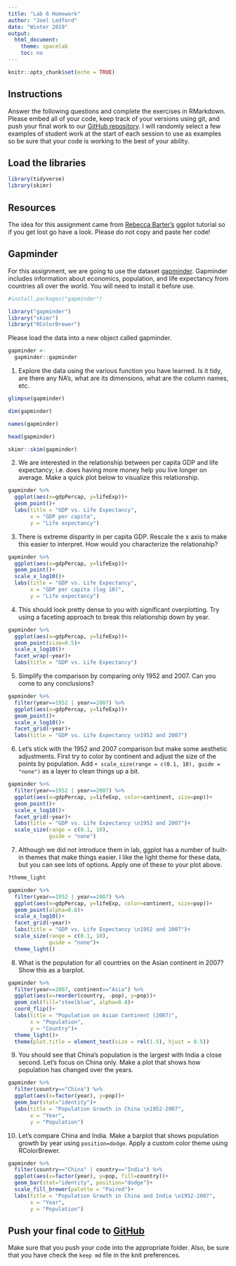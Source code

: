 ```yaml
---
title: "Lab 6 Homework"
author: "Joel Ledford"
date: "Winter 2019"
output:
  html_document:
    theme: spacelab
    toc: no
---
```


```r
knitr::opts_chunk$set(echo = TRUE)
```

## Instructions
Answer the following questions and complete the exercises in RMarkdown. Please embed all of your code, keep track of your versions using git, and push your final work to our [GitHub repository](https://github.com/FRS417-DataScienceBiologists). I will randomly select a few examples of student work at the start of each session to use as examples so be sure that your code is working to the best of your ability.

## Load the libraries
```r
library(tidyverse)
library(skimr)
```

## Resources
The idea for this assignment came from [Rebecca Barter's](http://www.rebeccabarter.com/blog/2017-11-17-ggplot2_tutorial/) ggplot tutorial so if you get lost go have a look. Please do not copy and paste her code!  

## Gapminder
For this assignment, we are going to use the dataset [gapminder](https://cran.r-project.org/web/packages/gapminder/index.html). Gapminder includes information about economics, population, and life expectancy from countries all over the world. You will need to install it before use.
```r
#install.packages("gapminder")
```

```r
library("gapminder")
library("skimr")
library("RColorBrewer")
```

Please load the data into a new object called gapminder.
```r
gapminder <- 
  gapminder::gapminder
```

1. Explore the data using the various function you have learned. Is it tidy, are there any NA's, what are its dimensions, what are the column names, etc.
```r
glimpse(gapminder)
```

```r
dim(gapminder)
```

```r
names(gapminder)
```

```r
head(gapminder)
```

```r
skimr::skim(gapminder)
```

2. We are interested in the relationship between per capita GDP and life expectancy; i.e. does having more money help you live longer on average. Make a quick plot below to visualize this relationship.
```r
gapminder %>%
  ggplot(aes(x=gdpPercap, y=lifeExp))+
  geom_point()+
  labs(title = "GDP vs. Life Expectancy",
       x = "GDP per capita",
       y = "Life expectancy")
```

3. There is extreme disparity in per capita GDP. Rescale the x axis to make this easier to interpret. How would you characterize the relationship?
```r
gapminder %>%
  ggplot(aes(x=gdpPercap, y=lifeExp))+
  geom_point()+
  scale_x_log10()+
  labs(title = "GDP vs. Life Expectancy",
       x = "GDP per capita (log 10)",
       y = "Life expectancy")
```

4. This should look pretty dense to you with significant overplotting. Try using a faceting approach to break this relationship down by year.
```r
gapminder %>%
  ggplot(aes(x=gdpPercap, y=lifeExp))+
  geom_point(size=0.5)+
  scale_x_log10()+
  facet_wrap(~year)+
  labs(title = "GDP vs. Life Expectancy")
```

5. Simplify the comparison by comparing only 1952 and 2007. Can you come to any conclusions?
```r
gapminder %>%
  filter(year==1952 | year==2007) %>% 
  ggplot(aes(x=gdpPercap, y=lifeExp))+
  geom_point()+
  scale_x_log10()+
  facet_grid(~year)+
  labs(title = "GDP vs. Life Expectancy \n1952 and 2007")
```

6. Let's stick with the 1952 and 2007 comparison but make some aesthetic adjustments. First try to color by continent and adjust the size of the points by population. Add `+ scale_size(range = c(0.1, 10), guide = "none")` as a layer to clean things up a bit.
```r
gapminder %>%
  filter(year==1952 | year==2007) %>% 
  ggplot(aes(x=gdpPercap, y=lifeExp, color=continent, size=pop))+
  geom_point()+
  scale_x_log10()+
  facet_grid(~year)+
  labs(title = "GDP vs. Life Expectancy \n1952 and 2007")+
  scale_size(range = c(0.1, 10),
             guide = "none")
```

7. Although we did not introduce them in lab, ggplot has a number of built-in themes that make things easier. I like the light theme for these data, but you can see lots of options. Apply one of these to your plot above.
```r
?theme_light
```

```r
gapminder %>%
  filter(year==1952 | year==2007) %>% 
  ggplot(aes(x=gdpPercap, y=lifeExp, color=continent, size=pop))+
  geom_point(alpha=0.8)+
  scale_x_log10()+
  facet_grid(~year)+
  labs(title = "GDP vs. Life Expectancy \n1952 and 2007")+
  scale_size(range = c(0.1, 10),
             guide = "none")+
  theme_light()
```

8. What is the population for all countries on the Asian continent in 2007? Show this as a barplot.
```r
gapminder %>%
  filter(year==2007, continent=="Asia") %>% 
  ggplot(aes(x=reorder(country, -pop), y=pop))+
  geom_col(fill="steelblue", alpha=0.8)+
  coord_flip()+
  labs(title = "Population on Asian Continent (2007)",
       x = "Population",
       y = "Country")+
  theme_light()+ 
  theme(plot.title = element_text(size = rel(1.5), hjust = 0.5))
```

9. You should see that China's population is the largest with India a close second. Let's focus on China only. Make a plot that shows how population has changed over the years.
```r
gapminder %>%
  filter(country=="China") %>% 
  ggplot(aes(x=factor(year), y=pop))+
  geom_bar(stat="identity")+
  labs(title = "Population Growth in China \n1952-2007",
       x = "Year",
       y = "Population")
```

10. Let's compare China and India. Make a barplot that shows population growth by year using `position=dodge`. Apply a custom color theme using RColorBrewer.
```r
gapminder %>%
  filter(country=="China" | country=="India") %>% 
  ggplot(aes(x=factor(year), y=pop, fill=country))+
  geom_bar(stat="identity", position="dodge")+
  scale_fill_brewer(palette = "Paired")+
  labs(title = "Population Growth in China and India \n1952-2007",
       x = "Year",
       y = "Population")
```

## Push your final code to [GitHub](https://github.com/FRS417-DataScienceBiologists)
Make sure that you push your code into the appropriate folder. Also, be sure that you have check the `keep md` file in the knit preferences.